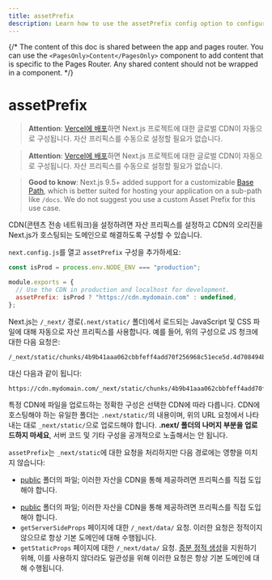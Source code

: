 ```yaml
---
title: assetPrefix
description: Learn how to use the assetPrefix config option to configure your CDN.
---
```


{/* The content of this doc is shared between the app and pages router. You can use the `<PagesOnly>Content</PagesOnly>` component to add content that is specific to the Pages Router. Any shared content should not be wrapped in a component. */}

# assetPrefix

<AppOnly>

> **Attention**: [Vercel에 배포](/docs/app/building-your-application/deploying)하면 Next.js 프로젝트에 대한 글로벌 CDN이 자동으로 구성됩니다.
> 자산 프리픽스를 수동으로 설정할 필요가 없습니다.

</AppOnly>

<PagesOnly>

> **Attention**: [Vercel에 배포](/docs/pages/building-your-application/deploying)하면 Next.js 프로젝트에 대한 글로벌 CDN이 자동으로 구성됩니다.
> 자산 프리픽스를 수동으로 설정할 필요가 없습니다.

</PagesOnly>

> **Good to know**: Next.js 9.5+ added support for a customizable [Base Path](/docs/app/api-reference/next-config-js/basePath), which is better
> suited for hosting your application on a sub-path like `/docs`.
> We do not suggest you use a custom Asset Prefix for this use case.

CDN(콘텐츠 전송 네트워크)을 설정하려면 자산 프리픽스를 설정하고 CDN의 오리진을 Next.js가 호스팅되는 도메인으로 해결하도록 구성할 수 있습니다.

`next.config.js`를 열고 `assetPrefix` 구성을 추가하세요:

```js filename="next.config.js"
const isProd = process.env.NODE_ENV === "production";

module.exports = {
  // Use the CDN in production and localhost for development.
  assetPrefix: isProd ? "https://cdn.mydomain.com" : undefined,
};
```

Next.js는 `/_next/` 경로(`.next/static/` 폴더)에서 로드되는 JavaScript 및 CSS 파일에 대해 자동으로 자산 프리픽스를 사용합니다. 예를 들어, 위의 구성으로 JS 청크에 대한 다음 요청은:

```
/_next/static/chunks/4b9b41aaa062cbbfeff4add70f256968c51ece5d.4d708494b3aed70c04f0.js
```

대신 다음과 같이 됩니다:

```
https://cdn.mydomain.com/_next/static/chunks/4b9b41aaa062cbbfeff4add70f256968c51ece5d.4d708494b3aed70c04f0.js
```

특정 CDN에 파일을 업로드하는 정확한 구성은 선택한 CDN에 따라 다릅니다. CDN에 호스팅해야 하는 유일한 폴더는 `.next/static/`의 내용이며, 위의 URL 요청에서 나타내는 대로 `_next/static/`으로 업로드해야 합니다. **.next/ 폴더의 나머지 부분을 업로드하지 마세요**, 서버 코드 및 기타 구성을 공개적으로 노출해서는 안 됩니다.

`assetPrefix`는 `_next/static`에 대한 요청을 처리하지만 다음 경로에는 영향을 미치지 않습니다:

<AppOnly>

- [public](/docs/app/building-your-application/optimizing/static-assets) 폴더의 파일; 이러한 자산을 CDN을 통해 제공하려면 프리픽스를 직접 도입해야 합니다.

</AppOnly>

<PagesOnly>

- [public](/docs/pages/building-your-application/optimizing/static-assets) 폴더의 파일; 이러한 자산을 CDN을 통해 제공하려면 프리픽스를 직접 도입해야 합니다.
- `getServerSideProps` 페이지에 대한 `/_next/data/` 요청. 이러한 요청은 정적이지 않으므로 항상 기본 도메인에 대해 수행됩니다.
- `getStaticProps` 페이지에 대한 `/_next/data/` 요청. [증분 정적 생성](/docs/pages/building-your-application/data-fetching/incremental-static-regeneration)을 지원하기 위해, 이를 사용하지 않더라도 일관성을 위해 이러한 요청은 항상 기본 도메인에 대해 수행됩니다.

</PagesOnly>
